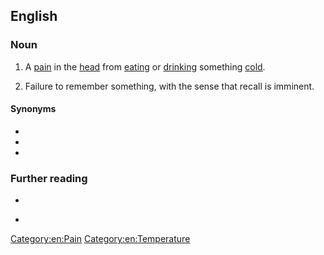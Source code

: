 ==English==

===Noun===
{{en-noun|-|s}}

# {{lb|en|informal}} A [[pain]] in the [[head]] from [[eating]] or [[drinking]] something [[cold]].
# {{lb|en|psychology}} Failure to remember something, with the sense that recall is imminent.

====Synonyms====
* {{l|en|ice cream headache}}
* {{l|en|tip of the tongue}}
* {{l|en|presque vu}}

[[Category:en:Pain]]
[[Category:en:Temperature]]

===Further reading===
* {{pedialite|Ice-cream headache|Brain freeze (headache)}} <br />
* {{pedialite|Tip of the tongue|Brain freeze (memory)}}